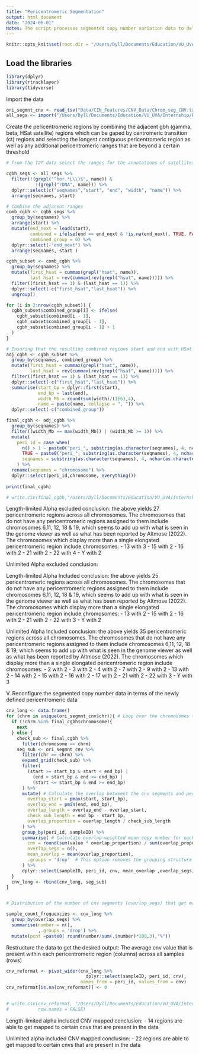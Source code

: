 ```yaml
---
title: "Pericentromeric Segmentation"
output: html_document
date: "2024-06-01"
Notes: The script processes segmented copy number variation data to delineate pericentromeric regions, amalgamating contiguous segments and assessing copy number alterations within these regions.
---
```


```r
knitr::opts_knit$set(root.dir = "/Users/Dyll/Documents/Education/VU_UVA/Internship/Epigenetics/Janssen_Group-UMCUtrecht/Main_Project")
```

## Load the libraries

```r
library(dplyr)
library(rtracklayer)
library(tidyverse)
```

Import the data
```r
ori_segmnt_cnv <- read_tsv("Data/CIN_Features/CNV_Data/Chrom_seg_CNV.txt")
all_segs <- import("/Users/Dyll/Documents/Education/VU_UVA/Internship/Epigenetics/Janssen_Group-UMCUtrecht/Main_Project/Raw_Data/Other/censat.bb") %>% as.data.frame()
```


Create the pericentromeric regions by combining the adjacent gbh (gamma, beta, HSat satellite) regions which can be gaped by centromeric transition (ct) regions and selecting the longest contiguous pericentromeric region as well as any additional pericentromeric ranges that are beyond a certain threshold

```r
# from the T2T data select the ranges for the annotations of satellites that correspond to pericentromeric sats 

cgbh_segs <- all_segs %>% 
  filter(!(grepl("^hor.*L\\)$", name)) &
           !(grepl("rDNA", name))) %>% 
  dplyr::select(c("seqnames","start", "end", "width", "name")) %>% 
  arrange(seqnames, start)

# Combine the adjacent ranges
comb_cgbh <- cgbh_segs %>%
  group_by(seqnames) %>%
  arrange(start) %>%
  mutate(end_next = lead(start),
         combined = ifelse(end == end_next & !is.na(end_next), TRUE, FALSE),
         combined_group = 0) %>% 
  dplyr::select(-"end_next") %>% 
  arrange(seqnames, start )

cgbh_subset <- comb_cgbh %>%
  group_by(seqnames) %>%
  mutate(first_hsat = cummax(grepl("hsat", name)),
         last_hsat = rev(cummax(rev(grepl("hsat", name))))) %>%
  filter((first_hsat == 1) & (last_hsat == 1)) %>%
  dplyr::select(-c("first_hsat","last_hsat")) %>%
  ungroup()

for (i in 2:nrow(cgbh_subset)) {
  cgbh_subset$combined_group[i] <- ifelse(
    cgbh_subset$combined[i - 1],
    cgbh_subset$combined_group[i - 1],
    cgbh_subset$combined_group[i - 1] + 1
  )
}

# Ensuring that the resulting combined regions start and end with HSat regions
adj_cgbh <- cgbh_subset %>%
  group_by(seqnames, combined_group) %>%
  mutate(first_hsat = cummax(grepl("hsat", name)),
         last_hsat = rev(cummax(rev(grepl("hsat", name))))) %>% 
  filter((first_hsat == 1) & (last_hsat == 1)) %>%
  dplyr::select(-c("first_hsat","last_hsat")) %>%
  summarise(start_bp = dplyr::first(start),
            end_bp = last(end),
            width_Mb = round(sum(width)/(1E6),4),
            name = paste(name, collapse = ", ")) %>%
  dplyr::select(-c("combined_group"))

final_cgbh <- adj_cgbh %>% 
  group_by(seqnames) %>%
  filter((width_Mb == max(width_Mb)) | (width_Mb >= 1)) %>%
  mutate(
    peri_id = case_when(
      n() > 1 ~ paste0("peri_", substring(as.character(seqnames), 4, nchar(as.character(seqnames))), "_", row_number()),
      TRUE ~ paste0("peri_", substring(as.character(seqnames), 4, nchar(as.character(seqnames))))),
      seqnames = substring(as.character(seqnames), 4, nchar(as.character(seqnames)))
    ) %>% 
  rename(seqnames = "chromosome") %>% 
  dplyr::select(peri_id,chromosome, everything())
  
print(final_cgbh)

# write.csv(final_cgbh,"/Users/Dyll/Documents/Education/VU_UVA/Internship/Epigenetics/Janssen_Group-UMCUtrecht/Main_Project/Data/Other/alpha_incl_all_pericentro_meta.csv", row.names = FALSE)
```



Length-limited Alpha excluded conclusion: the above yields 27 pericentromeric regions across all chromosomes. The chromosomes that do not have any pericentromeric regions assigned to them include chromosomes 6,11, 12, 18 & 19, which seems to add up with what is seen in the genome viewer as well as what has been reported by Altmose (2022). The chromosomes which display more than a single elongated pericentromeric region include chromosomes:
- 13 with 3
- 15 with 2
- 16 with 2
- 21 with 2
- 22 with 4 
- Y with 2

Unlimited Alpha excluded conclusion: 


Length-limited Alpha Included conclusion: the above yields 25 pericentromeric regions across all chromosomes. The chromosomes that do not have any pericentromeric regions assigned to them include chromosomes 6,11, 12, 18 & 19, which seems to add up with what is seen in the genome viewer as well as what has been reported by Altmose (2022). The chromosomes which display more than a single elongated pericentromeric region include chromosomes:
- 13 with 2
- 15 with 2
- 16 with 2
- 21 with 2
- 22 with 3
- Y with 2


Unlimited Alpha Included conclusion: the above yields 35 pericentromeric regions across all chromosomes. The chromosomes that do not have any pericentromeric regions assigned to them include chromosomes 6,11, 12, 18 & 19, which seems to add up with what is seen in the genome viewer as well as what has been reported by Altmose (2022). The chromosomes which display more than a single elongated pericentromeric region include chromosomes:
- 2 with 2
- 3 with 2
- 4 with 2
- 7 with 2
- 9 with 2
- 13 with 2
- 14 with 2
- 15 with 2
- 16 with 2
- 17 with 2
- 21 with 2
- 22 with 3
- Y with 3



V. Reconfigure the segmented copy number data in terms of the newly defined pericentromeric data
```r
cnv_long <- data.frame()
for (chrm in unique(ori_segmnt_cnv$chr)){ # Loop over the chromosomes that have pericentromeric regions
  if (!chrm %in% final_cgbh$chromosome){
    next
  } else {
    check_sub <- final_cgbh %>% 
      filter(chromosome == chrm)
    seg_sub <- ori_segmnt_cnv %>%
      filter(chr == chrm) %>%
      expand_grid(check_sub) %>%
      filter(
        (start >= start_bp & start < end_bp) |
          (end > start_bp & end <= end_bp) |
          (start <= start_bp & end >= end_bp)
      ) %>%
      mutate( # Calculate the overlap betweent the cnv segments and pericentromeric regions
        overlap_start = pmax(start, start_bp),
        overlap_end = pmin(end, end_bp),
        overlap_length = overlap_end - overlap_start,
        check_sub_length = end_bp - start_bp,
        overlap_proportion = overlap_length / check_sub_length
      ) %>%
      group_by(peri_id, sampleID) %>% 
      summarise( # Calculate overlap-weighted mean copy number for each sample's pericentromeric range
        cnv = round(sum(value * overlap_proportion) / sum(overlap_proportion),4),
        overlap_segs = n(),
        mean_overlap = mean(overlap_proportion),
        .groups = 'drop'  # This option removes the grouping structure after summation
      ) %>% 
      dplyr::select(sampleID, peri_id, cnv, mean_overlap ,overlap_segs)
  }
  cnv_long <- rbind(cnv_long, seg_sub)
}


# Distribution of the number of cnv segments (overlap_segs) that get mapped (overlap) to each pericentromeric region across all samples. Most overlap to only 1 segment. 

sample_count_frequencies <- cnv_long %>%
  group_by(overlap_segs) %>%
  summarise(number = n(), 
            ,.groups = 'drop') %>%
  mutate(pcnt =paste0( round(number/sum(.$number)*100,3),"%"))


```

Restructure the data to get the desired output:
The average cnv value that is present within each pericentromeric region (columns)
across all samples (rows)

```r

cnv_reformat <- pivot_wider(cnv_long %>% 
                              dplyr::select(sampleID, peri_id, cnv),
                            names_from = peri_id, values_from = cnv)
cnv_reformat[is.na(cnv_reformat)] <- 0
  

# write.csv(cnv_reformat, "/Users/Dyll/Documents/Education/VU_UVA/Internship/Epigenetics/Janssen_Group-UMCUtrecht/Main_Project/Data/CIN_Features/CNV_Data/unlim_alpha_incl_TCGA_pericentro_cnv.csv", 
#           row.names = FALSE)
```

Length-limited alpha included CNV mapped conclusion: 
- 14 regions are able to get mapped to certain cnvs that are present in the data

Unlimited alpha included CNV mapped conclusion: 
- 22 regions are able to get mapped to certain cnvs that are present in the data










